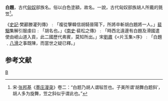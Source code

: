 '''白題'''，古代[[匈奴|匈奴]]部族名。俗以白色塗額，故名。一說，古代匈奴部族胡人所戴的氈笠<ref>宋·[[张邦基|张邦基]]《[[墨庄漫录|墨庄漫录]]》卷二：“白题乃胡人谓毡笠也。子美所谓‘胡舞白题斜’，胡人多为旋舞，笠之斜似乎谓此也。”</ref>。

《[[史記|史記]]·樊酈滕灌列傳》﹕「複從擊韓信胡騎晉陽下，所將卒斬胡白題將一人。」[[裴駰|裴駰]]集解引服虔曰﹕「胡名也。」《[[南史|南史]]·裴松之傳》﹕「時西北遠邊有白題及滑國遣使由岷山道入貢，此二國歷代弗賓，莫知所出。」宋[[劉肅|劉肅]]《<片玉集>序》﹕「白題﹑[[八滑|八滑]]之事既陳，而當世之疑已釋。」

==参考文献==
{{reflist}}

[[Category:匈奴|B]]